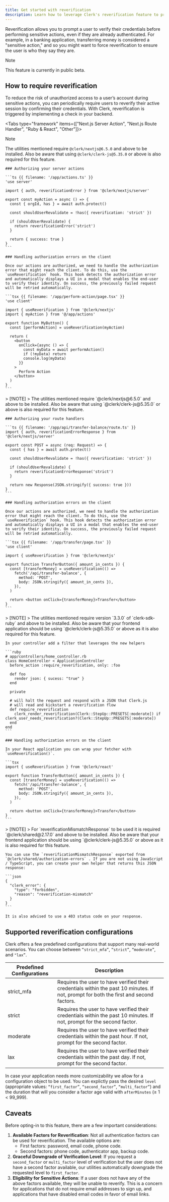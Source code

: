 ```yaml
---
title: Get started with reverification
description: Learn how to leverage Clerk's reverification feature to protect sensitive actions within your application.
---
```


Reverification allows you to prompt a user to verify their credentials before performing sensitive actions, even if they are already authenticated. For example, in a banking application, transferring money is considered a "sensitive action," and so you might want to force reverification to ensure the user is who they say they are.

> [!NOTE]
> This feature is currently in public beta.

## How to require reverification

To reduce the risk of unauthorized access to a user’s account during sensitive actions, you can periodically require users to reverify their active session by confirming their credentials. With Clerk, reverification is triggered by implementing a check in your backend.

<Tabs type="framework" items={["Next.js Server Action", "Next.js Route Handler", "Ruby & React", "Other"]}>
  <Tab>
  > [!NOTE]
  > The utilities mentioned require `@clerk/nextjs@6.5.0` and above to be installed. Also be aware that using `@clerk/clerk-js@5.35.0` or above is also required for this feature.
    
    ### Authorizing your server actions

    ```ts {{ filename: '/app/actions.ts' }}
    'use server'

    import { auth, reverificationError } from '@clerk/nextjs/server'

    export const myAction = async () => {
      const { orgId, has } = await auth.protect()

      const shouldUserRevalidate = !has({ reverification: 'strict' })

      if (shouldUserRevalidate) {
        return reverificationError('strict')
      }

      return { success: true }
    }
    ```

    ### Handling authorization errors on the client

    Once our actions are authorized, we need to handle the authorization error that might reach the client. To do this, use the `useReverification` hook. This hook detects the authorization error and automatically displays a UI in a modal that enables the end-user to verify their identity. On success, the previously failed request will be retried automatically.

    ```tsx {{ filename: '/app/perform-action/page.tsx' }}
    'use client'

    import { useReverification } from '@clerk/nextjs'
    import { myAction } from '@/app/actions'

    export function MyButton() {
      const [performAction] = useReverification(myAction)

      return (
        <button
          onClick={async () => {
            const myData = await performAction()
            if (!myData) return
            console.log(myData)
          }}
        >
          Perform Action
        </button>
      )
    }
    ```
  </Tab>

  <Tab>
  > [!NOTE]
  > The utilities mentioned require `@clerk/nextjs@6.5.0` and above to be installed. Also be aware that using `@clerk/clerk-js@5.35.0` or above is also required for this feature.
    
    ### Authorizing your route handlers

    ```ts {{ filename: '/app/api/transfer-balance/route.ts' }}
    import { auth, reverificationErrorResponse } from '@clerk/nextjs/server'

    export const POST = async (req: Request) => {
      const { has } = await auth.protect()

      const shouldUserRevalidate = !has({ reverification: 'strict' })

      if (shouldUserRevalidate) {
        return reverificationErrorResponse('strict')
      }

      return new Response(JSON.stringify({ success: true }))
    }
    ```

    ### Handling authorization errors on the client

    Once our actions are authorized, we need to handle the authorization error that might reach the client. To do this, use the `useReverification` hook. This hook detects the authorization error and automatically displays a UI in a modal that enables the end-user to verify their identity. On success, the previously failed request will be retried automatically.

    ```tsx {{ filename: '/app/transfer/page.tsx' }}
    'use client'

    import { useReverification } from '@clerk/nextjs'

    export function TransferButton({ amount_in_cents }) {
      const [transferMoney] = useReverification(() =>
        fetch('/api/transfer-balance', {
          method: 'POST',
          body: JSON.stringify({ amount_in_cents }),
        }),
      )

      return <button onClick={transferMoney}>Transfer</button>
    }
    ```
  </Tab>

  <Tab>
  > [!NOTE]
  > The utilities mentioned require version `3.3.0` of `clerk-sdk-ruby` and above to be installed. Also be aware that your frontend application should be using `@clerk/clerk-js@5.35.0` or above as it is also required for this feature.
    
    In your controller add a filter that leverages the new helpers

    ```ruby
    # app/controllers/home_controller.rb
    class HomeController < ApplicationController
      before_action :require_reverification, only: :foo

      def foo
        render json: { sucess: "true" }
      end

      private
      
      # will halt the request and respond with a JSON that Clerk.js
      # will read and kickstart a reverification flow 
      def require_reverification
        clerk_render_reverification(Clerk::StepUp::PRESETS[:moderate]) if clerk_user_needs_reverification?(Clerk::StepUp::PRESETS[:moderate])
      end
    end
    ```

    ### Handling authorization errors on the client

    In your React application you can wrap your fetcher with `useReverification()`.

    ```tsx
    import { useReverification } from '@clerk/react'

    export function TransferButton({ amount_in_cents }) {
      const [transferMoney] = useReverification(() =>
        fetch('/api/transfer-balance', {
          method: 'POST',
          body: JSON.stringify({ amount_in_cents }),
        }),
      )

      return <button onClick={transferMoney}>Transfer</button>
    }
    ```
  </Tab>

  <Tab>
  > [!NOTE]
  > For `reverificationMismatchResponse` to be used it is required `@clerk/shared@2.17.0` and above to be installed. Also be aware that your frontend application should be using `@clerk/clerk-js@5.35.0` or above as it is also required for this feature.
    
    You can use the `reverificationMismatchResponse` exported from `@clerk/shared/authorization-errors` . If you are not using JavaScript / TypeScript, you can create your own helper that returns this JSON response:

    ```json
    {
      "clerk_error": {
        "type": "forbidden",
        "reason": "reverification-mismatch"
      }
    }
    ```

    It is also advised to use a 403 status code on your response.
  </Tab>
</Tabs>

## Supported reverification configurations

Clerk offers a few predefined configurations that support many real-world scenarios. You can choose between `“strict_mfa”`, `“strict”`, `“moderate”`, and `"lax”`.

| Predefined Configurations | Description |
| - | - |
| strict\_mfa | Requires the user to have verified their credentials within the past 10 minutes. If not, prompt for both the first and second factors. |
| strict | Requires the user to have verified their credentials within the past 10 minutes. If not, prompt for the second factor. |
| moderate | Requires the user to have verified their credentials within the past hour. If not, prompt for the second factor. |
| lax | Requires the user to have verified their credentials within the past day. If not, prompt for the second factor. |

In case your application needs more customizability we allow for a configuration object to be used. You can explictly pass the desired `level` (appropriate values: `“first_factor”`, `“second_factor”`, `“multi_factor”`) and the duration that will you consider a factor age valid with `afterMinutes` (≥ 1 \< 99\_999).

## Caveats

Before opting-in to this feature, there are a few important considerations:

1. **Available Factors for Reverification**: Not all authentication factors can be used for reverification. The available options are:
   - First factors: password, email code, phone code.
   - Second factors: phone code, authenticator app, backup code.
1. **Graceful Downgrade of Verification Level**: If you request a `second_factor` or `multi_factor` level of verification but the user does not have a second factor available, our utilities automatically downgrade the requested level to `first_factor`.
1. **Eligibility for Sensitive Actions**: If a user does not have any of the above factors available, they will be unable to reverify. This is a concern for applications that do not require email addresses to sign up, and applications that have disabled email codes in favor of email links.
